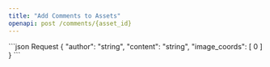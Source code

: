 ```yaml
---
title: "Add Comments to Assets"
openapi: post /comments/{asset_id}
---
```

<RequestExample>
    ```json Request
    {
        "author": "string",
        "content": "string",
        "image_coords": [
        0
        ]
    }
    ```
</RequestExample>
